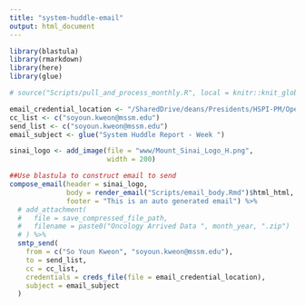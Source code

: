 ```yaml
---
title: "system-huddle-email"
output: html_document
---
```


```r

library(blastula)
library(rmarkdown)
library(here)
library(glue)
```


```r

# source("Scripts/pull_and_process_monthly.R", local = knitr::knit_global())
```

```r

email_credential_location <- "/SharedDrive/deans/Presidents/HSPI-PM/Operations Analytics and Optimization/Administrative/Workgroups/R Workbench/Working Area/Data Connections/email_creds"
cc_list <- c("soyoun.kweon@mssm.edu")
send_list <- c("soyoun.kweon@mssm.edu")
email_subject <- glue("System Huddle Report - Week ")

sinai_logo <- add_image(file = "www/Mount_Sinai_Logo_H.png",
                        width = 200)

##Use blastula to construct email to send
compose_email(header = sinai_logo,
              body = render_email("Scripts/email_body.Rmd")$html_html,
              footer = "This is an auto generated email") %>%
  # add_attachment(
  #   file = save_compressed_file_path,
  #   filename = paste0("Oncology Arrived Data ", month_year, ".zip")
  # ) %>%
  smtp_send(
    from = c("So Youn Kweon", "soyoun.kweon@mssm.edu"),
    to = send_list,
    cc = cc_list,
    credentials = creds_file(file = email_credential_location),
    subject = email_subject
  )
```